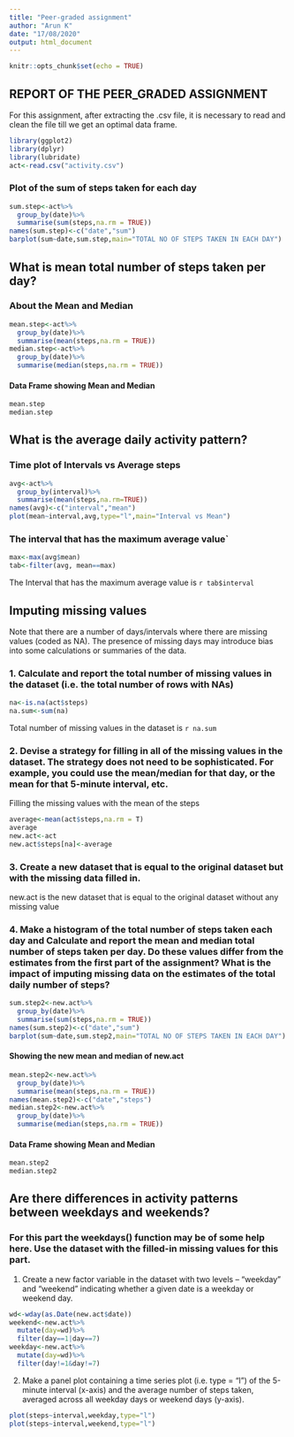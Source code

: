 ---
title: "Peer-graded assignment"
author: "Arun K"
date: "17/08/2020"
output: html_document
---

```{r setup, include=FALSE}
knitr::opts_chunk$set(echo = TRUE)
```

## REPORT OF THE PEER_GRADED ASSIGNMENT

For this assignment, after extracting the .csv file, it is necessary to read and clean the file till we get an optimal data frame.

```{r reading}
library(ggplot2)
library(dplyr)
library(lubridate)
act<-read.csv("activity.csv")
```

### Plot of the sum of steps taken for each day
```{r histogram}
sum.step<-act%>%
  group_by(date)%>%
  summarise(sum(steps,na.rm = TRUE))
names(sum.step)<-c("date","sum")
barplot(sum~date,sum.step,main="TOTAL NO OF STEPS TAKEN IN EACH DAY")
```

## What is mean total number of steps taken per day?

### About the Mean and Median
```{r}
mean.step<-act%>%
  group_by(date)%>%
  summarise(mean(steps,na.rm = TRUE))
median.step<-act%>%
  group_by(date)%>%
  summarise(median(steps,na.rm = TRUE))
```
#### Data Frame showing Mean and Median
```{r}
mean.step
median.step
```

## What is the average daily activity pattern?

### Time plot of Intervals vs Average steps
```{r plot}
avg<-act%>%
  group_by(interval)%>%
  summarise(mean(steps,na.rm=TRUE))
names(avg)<-c("interval","mean")
plot(mean~interval,avg,type="l",main="Interval vs Mean")
```

### The interval that has the maximum average value`
```{r}
max<-max(avg$mean)
tab<-filter(avg, mean==max)
```

The Interval that has the maximum average value is `r tab$interval`

## Imputing missing values

Note that there are a number of days/intervals where there are missing values
(coded as NA). The presence of missing days may introduce bias into some
calculations or summaries of the data.

### 1. Calculate and report the total number of missing values in the dataset (i.e. the total number of rows with NAs)
```{r}
na<-is.na(act$steps)
na.sum<-sum(na)
```
Total number of missing values in the dataset is `r na.sum`

### 2. Devise a strategy for filling in all of the missing values in the dataset. The strategy does not need to be sophisticated. For example, you could use the mean/median for that day, or the mean for that 5-minute interval, etc.

Filling the missing values with the mean of the steps
```{r}
average<-mean(act$steps,na.rm = T)
average
new.act<-act
new.act$steps[na]<-average

```

### 3. Create a new dataset that is equal to the original dataset but with the missing data filled in.
 
new.act is the new dataset that is equal to the original dataset without any missing value

### 4. Make a histogram of the total number of steps taken each day and Calculate and report the mean and median total number of steps taken per day. Do these values differ from the estimates from the first part of the assignment? What is the impact of imputing missing data on the estimates of the total daily number of steps?
```{r}
sum.step2<-new.act%>%
  group_by(date)%>%
  summarise(sum(steps,na.rm = TRUE))
names(sum.step2)<-c("date","sum")
barplot(sum~date,sum.step2,main="TOTAL NO OF STEPS TAKEN IN EACH DAY")
```


#### Showing the new mean and median of new.act

```{r}
mean.step2<-new.act%>%
  group_by(date)%>%
  summarise(mean(steps,na.rm = TRUE))
names(mean.step2)<-c("date","steps")
median.step2<-new.act%>%
  group_by(date)%>%
  summarise(median(steps,na.rm = TRUE))
```
#### Data Frame showing Mean and Median
```{r}
mean.step2
median.step2
```


## Are there differences in activity patterns between weekdays and weekends?

### For this part the weekdays() function may be of some help here. Use the dataset with the filled-in missing values for this part.

1. Create a new factor variable in the dataset with two levels – “weekday” and “weekend” indicating whether a given date is a weekday or weekend day.
```{r}
wd<-wday(as.Date(new.act$date))
weekend<-new.act%>%
  mutate(day=wd)%>%
  filter(day==1|day==7)
weekday<-new.act%>%
  mutate(day=wd)%>%
  filter(day!=1&day!=7)
```

2. Make a panel plot containing a time series plot (i.e. type = "l") of the 5-minute interval (x-axis) and the average number of steps taken, averaged across all weekday days or weekend days (y-axis).
```{r}
plot(steps~interval,weekday,type="l")
plot(steps~interval,weekend,type="l")
```

